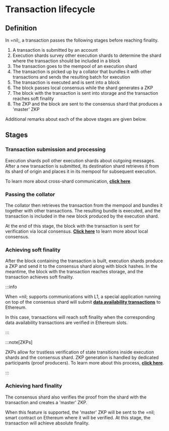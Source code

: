 # Transaction lifecycle

## Definition

In =nil;, a transaction passes the following stages before reaching finality.

1. A transaction is submitted by an account
2. Execution shards survey other execution shards to determine the shard where the transaction should be included in a block
3. The transaction goes to the mempool of an execution shard
4. The transaction is picked up by a collator that bundles it with other transactions and sends the resulting batch for execution
5. The transaction is executed and is sent into a block
6. The block passes local consensus while the shard generates a ZKP
7. The block with the transaction is sent into storage and the transaction reaches soft finality
8. The ZKP and the block are sent to the consensus shard that produces a 'master' ZKP

Additional remarks about each of the above stages are given below.

## Stages

### Transaction submission and processing

Execution shards poll other execution shards about outgoing messages. After a new transaction is submitted, its destination shard retrieves it from its shard of origin and places it in its mempool for subsequent execution.

To learn more about cross-shard communication, [**click here**](./shards-parallel-execution#message-passing-checks).

### Passing the collator

The collator then retrieves the transaction from the mempool and bundles it together with other transactions. The resulting bundle is executed, and the transaction is included in the new block produced by the execution shard.

At the end of this stage, the block with the transaction is sent for verification via local consensus. [**Click here**](./shards-parallel-execution#consensus-shard) to learn more about local consensus.

### Achieving soft finality

After the block containing the transaction is built, execution shards produce a ZKP and send it to the consensus shard along with block hashes. In the meantime, the block with the transaction reaches storage, and the transaction achieves soft finality.

:::info

When =nil; supports communications with L1, a special application running on top of the consensus shard will submit [**data availability transactions**](../specification/data-availability) to Ethereum. 

In this case, transactions will reach soft finality when the corresponding data availability transactions are verified in Ethereum slots.

:::

:::note[ZKPs]

ZKPs allow for trustless verification of state transitions inside execution shards and the consensus shard. ZKP generation is handled by dedicated participants (proof producers). To learn more about this process, [**click here**](../specification/finality).

:::

### Achieving hard finality

The consensus shard also verifies the proof from the shard with the transaction and creates a 'master' ZKP. 

When this feature is supported, the 'master' ZKP will be sent to the =nil; smart contract on Ethereum where it will be verified. At this stage, the transaction will achieve absolute finality.